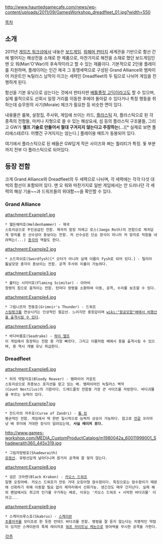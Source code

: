 {{{+2 ''' ''Dreadfleet'' ''' }}}

http://www.hauntedgamecafe.com/news/wp-content/uploads/2011/09/GamesWorkshop_dreadfleet_01.jpg?width=550

[[목차]]

== 소개 ==
2011년 [[게임즈 워크샵]]에서 내놓은 [[보드게임]]. [[워해머 판타지]] 세계관을 기반으로 함선 간에 벌어지는 해상전을 소재로 한 제품으로, 마찬가지로 해전을 소재로 했던 보드게임인 맨 오 워(Man'O'War)의 후속작이라고 할 수 있는 제품이다. 기본적으로 2인용 플레이를 지원하며, 플레이어는 인간 제국 그 동맹세력으로 구성된 Grand Alliance와 뱀파이어 카운트인 녹틸러스 남작이 이끄는 세력인 Dreadfleet의 두 팀으로 나뉘어 게임을 진행하게 된다.

함선을 기본 유닛으로 삼는다는 것에서 판타지판 [[배틀플릿 고딕]]이라고도 할 수 있으며, 실제 룰적으로도 선회시 일정 거리를 이동한 후에야 돌아갈 수 있다거나 특정 행동을 취하는데 승무원의 사기(Morale) 체크가 필요한 등 비슷한 면이 있다.

내용물은 룰북, 설정집, 주사위, 게임에 쓰이는 카드, [[플라스틱]] 자, 플라스틱으로 된 각 종족의 전함들, 마커나 지형으로 쓸 수 있는 해상요새, 섬 등의 플라스틱 구조물들, 그리고 GW가 '''엘프 기술로 만들어서 절대 구겨지지 않는다고 주장하는'''(...)[* 실제로 보면 폴리에스테르다. 어쨌건 구겨지지는 않는다.] 플레이용 매트가 동봉되어 있다.

여기에서 플라스틱으로 된 배들은 GW답게 작은 사이즈와 쩌는 퀄리티가 특징. 돛 부분까지 전부 다 플라스틱으로 되어있다.

== 등장 전함 ==
크게 Grand Alliance와 Dreadfleet의 두 세력으로 나뉘며, 각 세력에는 각각 다섯 대씩의 함선이 포함되어 있다.
맨 오 워와 마찬가지로 일반 게임에서는 안 드러나던 각 세력의 해상 기술~~과 드워프들의 위대함~~을 확인할 수 있다.

=== Grand Alliance ===

attachment:Example1.jpg
 * 헬든해머호(Heldenhammer) - 제국
 스토리상으로 주인공급인 전함. 제국의 함장 자에고 로스(Jaego Roth)의 전함으로 제국답게 망치를 든 선수상이 돋보이는 전함. 저 선수상은 단순 장식이 아니라 저 망치로 적함을 내려찍는(...) [[충각]]의 역할도 한다.

attachment:Example2.jpg
 * 소드피쉬호(Swordfysh)[* 오타가 아니라 실제 이름이 Fysh로 되어 있다.] - 틸리아
 톱날모양 충각이 돋보이는 전함. 공격 주사위 리롤이 가능하다. 

attachment:Example3.jpg
 * 불타는 시미터호(Flaming Scimitar) - 아라비
 정령의 힘으로 움직이는 전함. 턴마다 정령을 소환하여 이동, 공격, 수리를 보조할 수 있다.

attachment:Example4.jpg
 * 그림니르의 천둥호(Grimnir's Thunder) - 드워프
 [[스팀펑크]]를 연상시키는 인상적인 철갑선. 느리지만 중장갑이며 [[wiki:"항공모함"배에서 비행선을 출격시킬 수 있다]].

attachment:Example5.jpg
 * 바다비룡호(Seadrake) - [[하이 엘프]]
 이 게임에서 등장하는 전함 중 가장 빠르다. 그리고 이름처럼 배에서 용을 출격시킬 수 있으며, 용 역시 개별 유닛 취급한다.

=== Dreadfleet ===

attachment:Example6.jpg
 * 피의 약탈자호(Bloody Reaver) - 뱀파이어 카운트
 스토리상으로 최종보스 포지션을 맡고 있는 배. 뱀파이어인 녹틸러스 백작(Count Noctilus)의 기함이다. 드레드플릿 전함중 가장 큰 사이즈를 자랑한다. 바다괴물을 부르는 능력이 있다.

attachment:Example7.jpg
 * 잔드리의 저주호(Curse of Zandri) - [[툼 킹]]
 평균적인 전함. 게임에서 딱 한번 일시적으로 능력치 상승이 가능하다. 참고로 [[전갈]] 꼬리마냥 배 후미에 거대한 장식이 달려있는데, '''사실 레이저 포다.'''

http://www.games-workshop.com/MEDIA_CustomProductCatalog/m1980042a_60011999001_Shadewraith360_445x319.jpg
 * 그림자망령호(Shadewraith) 
 [[유령선]]. 유령선답게 날아다니며 원거리 공격에 잘 맞지 않는다.

attachment:Example8.jpg
 * 검은 크라켄(Black Kraken) - [[카오스 드워프]]
 일명 오징어배. 카오스 드워프가 만든 거대 오징어형 잠수함이다. 특징으로는 잠수함이기 때문에 선회하기 위해 이동할 필요 없이 제자리에서 선회가능. 생긴것도 매우 간지난다. 실제 해외 팬덤에서도 최고의 인기를 구가하는 배로, 이유는 '카오스 드워프 + 사악한 바다괴물' 이라고...

attachment:Example9.jpg
 * 스케이브루스호(Skabrus) - [[스케이븐]]
 [[초롱아귀]]를 모티프로 한 듯한 언데드 바다괴물 전함. 명령을 잘 듣지 않는다는 치명적인 약점이 있지만 스케이븐의 특제 레이저포 [[워프 라이트닝 캐논]]으로 방어력을 무시한 공격을 가한다.

[[각주]]
